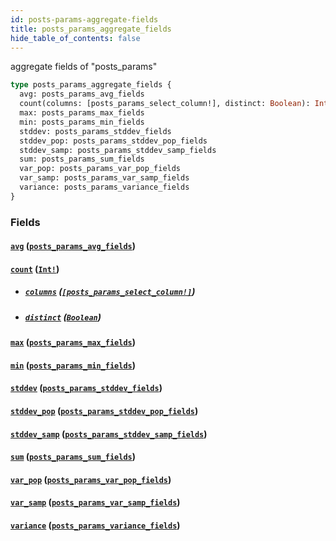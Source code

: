 ```yaml
---
id: posts-params-aggregate-fields
title: posts_params_aggregate_fields
hide_table_of_contents: false
---
```


aggregate fields of "posts_params"

```graphql
type posts_params_aggregate_fields {
  avg: posts_params_avg_fields
  count(columns: [posts_params_select_column!], distinct: Boolean): Int!
  max: posts_params_max_fields
  min: posts_params_min_fields
  stddev: posts_params_stddev_fields
  stddev_pop: posts_params_stddev_pop_fields
  stddev_samp: posts_params_stddev_samp_fields
  sum: posts_params_sum_fields
  var_pop: posts_params_var_pop_fields
  var_samp: posts_params_var_samp_fields
  variance: posts_params_variance_fields
}
```

### Fields

#### [`avg`](#) ([`posts_params_avg_fields`](../objects/posts-params-avg-fields))

#### [`count`](#) ([`Int!`](../scalars/int))

- ##### [`columns`](#) ([`[posts_params_select_column!]`](../enums/posts-params-select-column))

- ##### [`distinct`](#) ([`Boolean`](../scalars/boolean))

#### [`max`](#) ([`posts_params_max_fields`](../objects/posts-params-max-fields))

#### [`min`](#) ([`posts_params_min_fields`](../objects/posts-params-min-fields))

#### [`stddev`](#) ([`posts_params_stddev_fields`](../objects/posts-params-stddev-fields))

#### [`stddev_pop`](#) ([`posts_params_stddev_pop_fields`](../objects/posts-params-stddev-pop-fields))

#### [`stddev_samp`](#) ([`posts_params_stddev_samp_fields`](../objects/posts-params-stddev-samp-fields))

#### [`sum`](#) ([`posts_params_sum_fields`](../objects/posts-params-sum-fields))

#### [`var_pop`](#) ([`posts_params_var_pop_fields`](../objects/posts-params-var-pop-fields))

#### [`var_samp`](#) ([`posts_params_var_samp_fields`](../objects/posts-params-var-samp-fields))

#### [`variance`](#) ([`posts_params_variance_fields`](../objects/posts-params-variance-fields))
